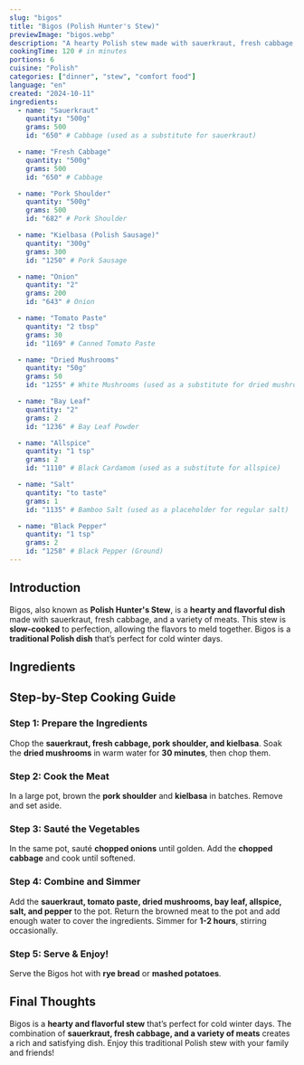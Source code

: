 ```yaml
---
slug: "bigos"
title: "Bigos (Polish Hunter's Stew)"
previewImage: "bigos.webp"
description: "A hearty Polish stew made with sauerkraut, fresh cabbage, and a variety of meats, simmered to perfection."
cookingTime: 120 # in minutes
portions: 6
cuisine: "Polish"
categories: ["dinner", "stew", "comfort food"]
language: "en"
created: "2024-10-11"
ingredients:
  - name: "Sauerkraut"
    quantity: "500g"
    grams: 500
    id: "650" # Cabbage (used as a substitute for sauerkraut)

  - name: "Fresh Cabbage"
    quantity: "500g"
    grams: 500
    id: "650" # Cabbage

  - name: "Pork Shoulder"
    quantity: "500g"
    grams: 500
    id: "682" # Pork Shoulder

  - name: "Kielbasa (Polish Sausage)"
    quantity: "300g"
    grams: 300
    id: "1250" # Pork Sausage

  - name: "Onion"
    quantity: "2"
    grams: 200
    id: "643" # Onion

  - name: "Tomato Paste"
    quantity: "2 tbsp"
    grams: 30
    id: "1169" # Canned Tomato Paste

  - name: "Dried Mushrooms"
    quantity: "50g"
    grams: 50
    id: "1255" # White Mushrooms (used as a substitute for dried mushrooms)

  - name: "Bay Leaf"
    quantity: "2"
    grams: 2
    id: "1236" # Bay Leaf Powder

  - name: "Allspice"
    quantity: "1 tsp"
    grams: 2
    id: "1110" # Black Cardamom (used as a substitute for allspice)

  - name: "Salt"
    quantity: "to taste"
    grams: 1
    id: "1135" # Bamboo Salt (used as a placeholder for regular salt)

  - name: "Black Pepper"
    quantity: "1 tsp"
    grams: 2
    id: "1258" # Black Pepper (Ground)
---
```



## Introduction

Bigos, also known as **Polish Hunter's Stew**, is a **hearty and flavorful dish** made with sauerkraut, fresh cabbage, and a variety of meats. This stew is **slow-cooked** to perfection, allowing the flavors to meld together. Bigos is a **traditional Polish dish** that’s perfect for cold winter days.

## Ingredients

<IngredientsList
  ingredients={frontmatter.ingredients}
  portions={frontmatter.portions}
/>

## Step-by-Step Cooking Guide

### Step 1: Prepare the Ingredients

Chop the **sauerkraut, fresh cabbage, pork shoulder, and kielbasa**. Soak the **dried mushrooms** in warm water for **30 minutes**, then chop them.

<CookingStep action="cutting-bigos-ingredients" />

### Step 2: Cook the Meat

In a large pot, brown the **pork shoulder** and **kielbasa** in batches. Remove and set aside.

<CookingStep action="frying-pan-meat-red-cubes" />

### Step 3: Sauté the Vegetables

In the same pot, sauté **chopped onions** until golden. Add the **chopped cabbage** and cook until softened.

<CookingStep action="frying-pan-bigos" />

### Step 4: Combine and Simmer

Add the **sauerkraut, tomato paste, dried mushrooms, bay leaf, allspice, salt, and pepper** to the pot. Return the browned meat to the pot and add enough water to cover the ingredients. Simmer for **1-2 hours**, stirring occasionally.

<CookingStep action="stewing-bigos" />

### Step 5: Serve & Enjoy!

Serve the Bigos hot with **rye bread** or **mashed potatoes**.

## Final Thoughts

Bigos is a **hearty and flavorful stew** that’s perfect for cold winter days. The combination of **sauerkraut, fresh cabbage, and a variety of meats** creates a rich and satisfying dish. Enjoy this traditional Polish stew with your family and friends!

<NutritionFacts ingredients={frontmatter.ingredients} />
